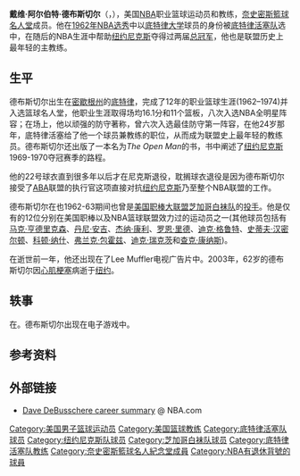 {{noteTA|G1=NBA}}
{{Infobox NBA Player
| name         = 戴夫·德布斯切尔<br />{{lang|en|Dave DeBusschere}}
| image        = Dave DeBusschere.jpeg
| image_size   = 220
| width        =
| caption      = 大約1974年的狄博學
| height_ft    = 6
| height_in    = 6
| weight_lb    = 220
| birth_date   = {{Birth date|1940|10|16}}
| birth_place  = {{USA}}[[密歇根州|密歇根州]][[底特律|底特律]]
| death_date   = {{death date and age|mf=yes|2003|5|14|1940|10|16}}
| death_place  = {{USA}}[[纽约州|纽约州]][[纽约城|纽约城]]
| nationality  = {{USA}}
| high_school  = [[Austin_Catholic_Preparatory_School|Austin Catholic Preparatory School]]<br/>(底特律, 密西根州)
| college      = [[底特律梅西大學|底特律梅西大學]] (1959–1962)
| draft   = [[地域指名|地域指名]]
| draft_year   = 1962
| draft_team   = [[底特律活塞|底特律活塞]]
| career_start = 1962
| career_end   = 1974
| career_position = [[大前鋒|大前鋒]] / [[小前鋒|小前鋒]]
| career_number = 22
| years1          = {{nbay|1962|start}}–{{nbay|1968|start}}
| team1           = [[底特律活塞|底特律活塞]]
| years2          = {{nbay|1967|end}}–{{nbay|1973|end}} 
| team2           = [[紐約尼克|紐約尼克]]
| cyears1         = {{nbay|1964|start}}–{{nbay|1966|end}}
| cteam1          = 底特律活塞
| highlights   = 
* 2× [[NBA總冠軍|NBA總冠軍]] ([[1970_NBA_Finals|1970]], [[1973_NBA_Finals|1973]])
* 8× [[NBA明星賽|NBA明星賽]] ({{nasg|1966}}–{{nasg|1968}}, {{nasg|1970}}–{{nasg|1974}})
* 6× [[NBA最佳防守陣容|NBA最佳防守陣容第一隊]] ([[1968–69_NBA_season|1969]]–[[1973–74_NBA_season|1974]])
* [[NBA最佳陣容|NBA最佳陣容第二隊]] (1969)
* [[NBA最佳新秀陣容|NBA最佳新秀陣容第一隊]] ([[1962–63_NBA_season|1963]])
* [[NBA50大巨星|NBA50大巨星]]（{{nbay|1996|start}}）
* [[NBA75大球星|NBA75大球星]]（{{nbay|2021|start}}）
* 22號球衣為[[紐約尼克|紐約尼克]]退休
* 2× Second-team [[NCAA_Men's_Basketball_All-Americans|All-American]] – [[Newspaper_Enterprise_Association|NEA]] ([[1961_NCAA_Men's_Basketball_All-Americans|1961]], [[1962_NCAA_Men's_Basketball_All-Americans|1962]])
* Second-team All-American – [[National_Association_of_Basketball_Coaches|NABC]] (1961)
* 3× Third-team All-American – [[United_Press_International|UPI]] ([[1960_NCAA_Men's_Basketball_All-Americans|1960]]–1962)
* Third-team All-American – [[Associated_Press|AP]], NABC (1962)
* No. 22 [[Detroit_Titans_men's_basketball#Retired_jerseys|retired by Detroit Mercy Titans]]
* Fourth-team [[Parade_All-America_Boys_Basketball_Team|''Parade'' All-American]] (1958)
| stats_league = NBA
| stat1label    = [[得分_(籃球)|得分]]
| stat1value    = 14,053 (16.1分)
| stat2label    = [[籃板|籃板]]
| stat2value    = 9,618 (11.0個)
| stat3label    = [[助攻|助攻]]
| stat3value    = 2,497 (2.9次)
| bbr           = debusda01
| HOF_player     = dave-debusschere
| CBBASKHOF_year = 2006
}}

'''戴维·阿尔伯特·德布斯切尔'''（{{lang-en|'''David Albert DeBusschere'''}}，{{bd|1940年|10月16日|2003年|5月14日}}），美国[[NBA|NBA]]职业篮球运动员和教练，[[奈史密斯籃球名人堂|奈史密斯籃球名人堂]]成员。他在[[1962年NBA选秀|1962年NBA选秀]]中以[[底特律大学|底特律大学]]球员的身份被[[底特律活塞队|底特律活塞队]]选中，在随后的NBA生涯中帮助[[纽约尼克斯|纽约尼克斯]]夺得过两届[[NBA总冠军|总冠军]]，他也是联盟历史上最年轻的主教练。

== 生平 ==
德布斯切尔出生在[[密歇根州|密歇根州]]的[[底特律|底特律]]，完成了12年的职业篮球生涯(1962–1974)并入选篮球名人堂，他职业生涯取得场均16.1分和11个篮板，八次入选NBA全明星阵容；在场上，他以顽强的防守著称，曾六次入选最佳防守第一阵容，在他24岁那年，底特律活塞给了他一个球员兼教练的职位，从而成为联盟史上最年轻的教练员。德布斯切尔还出版了一本名为''The Open Man''的书，书中阐述了[[纽约尼克斯|纽约尼克斯]]1969-1970夺冠赛季的路程。

他的22号球衣直到很多年以后才在尼克斯退役，耽搁球衣退役是因为德布斯切尔接受了[[ABA|ABA]]联盟的执行官这项直接对抗[[纽约尼克斯|纽约尼克斯]]乃至整个NBA联盟的工作。

德布斯切尔在也1962-63期间也曾是[[美国职棒大联盟|美国职棒大联盟]][[芝加哥白袜队|芝加哥白袜队]]的[[投手|投手]]。他是仅有的12位分别在美国职棒以及NBA篮球联盟效力过的运动员之一(其他球员包括有[[马克·亨德里克森|马克·亨德里克森]]、[[丹尼·安吉|丹尼·安吉]]、[[杰纳·康利|杰纳·康利]]、[[罗恩·里德|罗恩·里德]]、[[迪克·格鲁特|迪克·格鲁特]]、[[史蒂夫·汉密尔顿|史蒂夫·汉密尔顿]]、[[科顿·纳什|科顿·纳什]]、[[弗兰克·包霍兹|弗兰克·包霍兹]]、[[迪克·瑞克茨|迪克·瑞克茨]]和[[查克·康纳斯|查克·康纳斯]])。

在逝世前一年，他还出现在了Lee Muffler电视广告片中。2003年，62岁的德布斯切尔因[[心肌梗塞|心肌梗塞]]病逝于[[纽约|纽约]]。

== 轶事 ==
在''{{link-en|街头篮球之Phenom|NBA Ballers Phenom}}''。德布斯切尔出现在电子游戏中。

== 参考资料 ==
{{reflist}}

== 外部链接 ==
* [https://web.archive.org/web/20150330044508/http://www.nba.com/history/players/debusschere_summary.html Dave DeBusschere career summary] @ NBA.com

{{start box}} 
{{succession box|3=[[底特律活塞|底特律活塞]]主教练|1=[[查尔斯·沃尔夫_(篮球教练)|查尔斯·沃尔夫]] |2=[[唐尼·布切|唐尼·布切]]|4=1964–1967}}
{{end box}}

{{1962 NBA Draft}}
{{NBA75}}
{{NBA50}}
{{New York Knicks 1969-70 NBA champions}}
{{New York Knicks 1972-73 NBA champions}}
{{底特律活塞历任主教练}}
{{Authority control}}
{{DEFAULTSORT:DeBusschere, Dave}}
[[Category:美国男子篮球运动员|Category:美国男子篮球运动员]]
[[Category:美国篮球教练|Category:美国篮球教练]]
[[Category:底特律活塞队球员|Category:底特律活塞队球员]]
[[Category:纽约尼克斯队球员|Category:纽约尼克斯队球员]]
[[Category:芝加哥白袜队球员|Category:芝加哥白袜队球员]]
[[Category:底特律活塞队教练|Category:底特律活塞队教练]]
[[Category:奈史密斯籃球名人紀念堂成員|Category:奈史密斯籃球名人紀念堂成員]]
[[Category:NBA有退休背號的球員|Category:NBA有退休背號的球員]]